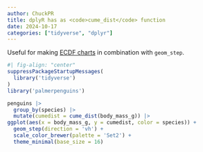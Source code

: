 ```yaml
---
author: ChuckPR
title: dplyR has as <code>cume_dist</code> function
date: 2024-10-17
categories: ["tidyverse", "dplyr"]
---
```


Useful for making [ECDF charts](https://ericmjl.github.io/blog/2018/7/14/ecdfs/) in combination with `geom_step`.

```r
#| fig-align: "center"
suppressPackageStartupMessages(
  library('tidyverse')
)
library('palmerpenguins')

penguins |>
  group_by(species) |>
  mutate(cumedist = cume_dist(body_mass_g)) |>
ggplot(aes(x = body_mass_g, y = cumedist, color = species)) +
  geom_step(direction = 'vh') +
  scale_color_brewer(palette = 'Set2') +
  theme_minimal(base_size = 16)
```
